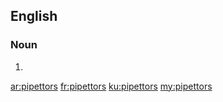 ==English==

===Noun===
{{head|en|noun plural form}}

# {{plural of|pipettor|lang=en}}

[[ar:pipettors]]
[[fr:pipettors]]
[[ku:pipettors]]
[[my:pipettors]]
